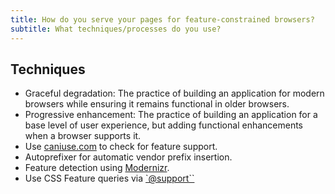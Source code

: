 ```yaml
---
title: How do you serve your pages for feature-constrained browsers?
subtitle: What techniques/processes do you use?
---
```


## Techniques

- Graceful degradation: The practice of building an application for modern browsers while ensuring it remains functional in older browsers.
- Progressive enhancement: The practice of building an application for a base level of user experience, but adding functional enhancements when a browser supports it.
- Use [caniuse.com](https://caniuse.com/) to check for feature support.
- Autoprefixer for automatic vendor prefix insertion.
- Feature detection using [Modernizr](https://modernizr.com/).
- Use CSS Feature queries via [`@support``](https://developer.mozilla.org/en-US/docs/Web/CSS/@supports)
